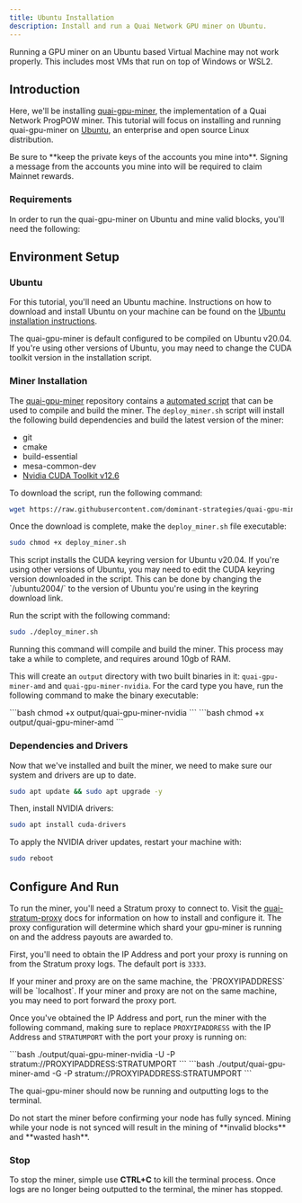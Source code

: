 ```yaml
---
title: Ubuntu Installation
description: Install and run a Quai Network GPU miner on Ubuntu.
---
```


<Warning>
	Running a GPU miner on an Ubuntu based Virtual Machine may not work properly. This includes most VMs that run on top of Windows or WSL2.
</Warning>

## Introduction

Here, we'll be installing [quai-gpu-miner](https://github.com/dominant-strategies/quai-gpu-miner), the implementation of a Quai Network ProgPOW miner. This tutorial will focus on installing and running quai-gpu-miner on [Ubuntu](https://ubuntu.com/), an enterprise and open source Linux distribution.

<Warning>
	Be sure to **keep the private keys of the accounts you mine into**. Signing a message from the accounts you mine into will be required to
	claim Mainnet rewards.
</Warning>

### Requirements

In order to run the quai-gpu-miner on Ubuntu and mine valid blocks, you'll need the following:

<CardGroup cols={3}>
	<Card
		title='Synced go-quai node'
		href='/guides/client/node'
		icon='computer'
	/>
	<Card
		title='Configured Stratum proxy'
		href='/guides/client/stratum'
		icon='router'
	/>
	<Card
		title='Ubuntu machine'
		icon='ubuntu'
	/>
	<Card
		title='AMD or NVIDIA GPU'
		icon='microchip'
	/>
	<Card
		title='4GB+ of RAM'
		icon='usb-drive'
	/>
</CardGroup>

## Environment Setup

### Ubuntu

For this tutorial, you'll need an Ubuntu machine. Instructions on how to download and install Ubuntu on your machine can be found on the [Ubuntu installation instructions](https://ubuntu.com/tutorials/install-ubuntu-desktop#1-overview).

<Note>
	The quai-gpu-miner is default configured to be compiled on Ubuntu v20.04. If you're using other versions of Ubuntu, you may need to change
	the CUDA toolkit version in the installation script.
</Note>

### Miner Installation

The [quai-gpu-miner](https://github.com/dominant-strategies/quai-gpu-miner) repository contains a [automated script](https://github.com/dominant-strategies/quai-gpu-miner/blob/main/deploy_miner.sh) that can be used to compile and build the miner. The `deploy_miner.sh` script will install the following build dependencies and build the latest version of the miner:

- git
- cmake
- build-essential
- mesa-common-dev
- [Nvidia CUDA Toolkit v12.6](https://developer.nvidia.com/cuda-12-6-0-download-archive)

To download the script, run the following command:

```bash
wget https://raw.githubusercontent.com/dominant-strategies/quai-gpu-miner/refs/heads/main/deploy_miner.sh
```

Once the download is complete, make the `deploy_miner.sh` file executable:

```bash
sudo chmod +x deploy_miner.sh
```

<Tip>
	This script installs the CUDA keyring version for Ubuntu v20.04. If you're using other versions of Ubuntu, you may need to edit the CUDA
	keyring version downloaded in the script. This can be done by changing the `/ubuntu2004/` to the version of Ubuntu you're using in the
	keyring download link.
</Tip>

Run the script with the following command:

```bash
sudo ./deploy_miner.sh
```
<Warning>
	Running this command will compile and build the miner. This process may take a while to complete, and requires around 10gb of RAM.
</Warning>

This will create an `output` directory with two built binaries in it: `quai-gpu-miner-amd` and `quai-gpu-miner-nvidia`. For the card type you have, run the following command to make the binary executable:

<Tabs>
  <Tab title="NVIDIA">
  ```bash
  chmod +x output/quai-gpu-miner-nvidia
  ```

  </Tab>
  <Tab title="AMD">
  ```bash
  chmod +x output/quai-gpu-miner-amd
  ```
    
  </Tab>
</Tabs>

### Dependencies and Drivers

Now that we've installed and built the miner, we need to make sure our system and drivers are up to date.

```bash
sudo apt update && sudo apt upgrade -y
```

Then, install NVIDIA drivers:

```bash
sudo apt install cuda-drivers
```

To apply the NVIDIA driver updates, restart your machine with:

```bash
sudo reboot
```

## Configure And Run

To run the miner, you'll need a Stratum proxy to connect to. Visit the [quai-stratum-proxy](/guides/client/stratum) docs for information on how to install and configure it. The proxy configuration will determine which shard your gpu-miner is running on and the address payouts are awarded to.

First, you'll need to obtain the IP Address and port your proxy is running on from the Stratum proxy logs. The default port is `3333`.

<Note>
	If your miner and proxy are on the same machine, the `PROXYIPADDRESS` will be `localhost`. If your miner and proxy are not on the same
	machine, you may need to port forward the proxy port.
</Note>

Once you've obtained the IP Address and port, run the miner with the following command, making sure to replace `PROXYIPADDRESS` with the IP Address and `STRATUMPORT` with the port your proxy is running on:

<Tabs>
  <Tab title="NVIDIA">
  ```bash
  ./output/quai-gpu-miner-nvidia -U -P stratum://PROXYIPADDRESS:STRATUMPORT
  ```

  </Tab>
  <Tab title="AMD">
  ```bash
  ./output/quai-gpu-miner-amd -G -P stratum://PROXYIPADDRESS:STRATUMPORT
  ```
  
  </Tab>
</Tabs>

The quai-gpu-miner should now be running and outputting logs to the terminal.

<Warning>
	Do not start the miner before confirming your node has fully synced. Mining while your node is not synced will result in the mining of
	**invalid blocks** and **wasted hash**.
</Warning>

### Stop

To stop the miner, simple use **CTRL+C** to kill the terminal process. Once logs are no longer being outputted to the terminal, the miner has stopped.
